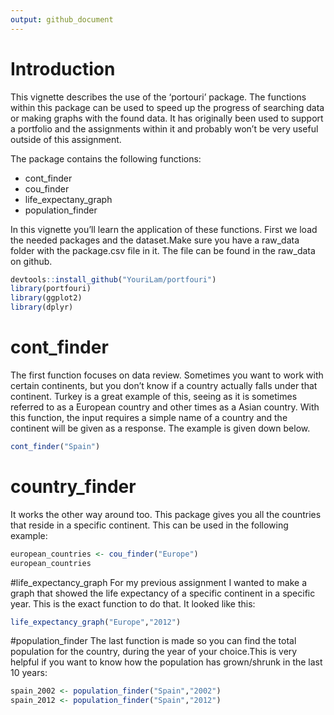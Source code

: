 ```yaml
---
output: github_document
---
```


# Introduction

This vignette describes the use of the 'portouri' package. The functions within this package can be used to speed up the progress of searching data or making graphs with the found data. It has originally been used to support a portfolio and the assignments within it and probably won't be very useful outside of this assignment.

The package contains the following functions:
<ul>
<li>cont_finder</li>
<li>cou_finder</li>
<li>life_expectany_graph</li>
<li>population_finder</li>
</ul>

In this vignette you'll learn the application of these functions. First we load the needed packages and the dataset.Make sure you have a raw_data folder with the package.csv file in it. The file can be found in the raw_data on github.

```r
devtools::install_github("YouriLam/portfouri")
library(portfouri)
library(ggplot2)
library(dplyr)
```

# cont_finder

The first function focuses on data review. Sometimes you want to work with certain continents, but you don't know if a country actually falls under that continent. Turkey is a great example of this, seeing as it is sometimes referred to as a European country and other times as a Asian country. With this function, the input requires a simple name of a country and the continent will be given as a response. The example is given down below.

```r
cont_finder("Spain")
```

# country_finder
It works the other way around too. This package gives you all the countries that reside in a specific continent. This can be used in the following example:

```r
european_countries <- cou_finder("Europe")
european_countries
```

#life_expectancy_graph
For my previous assignment I wanted to make a graph that showed the life expectancy of a specific continent in a specific year. This is the exact function to do that. It looked like this:

```r
life_expectancy_graph("Europe","2012")
```

#population_finder
The last function is made so you can find the total population for the country, during the year of your choice.This is very helpful if you want to know how the population has grown/shrunk in the last 10 years:

```r
spain_2002 <- population_finder("Spain","2002")
spain_2012 <- population_finder("Spain","2012")
```

